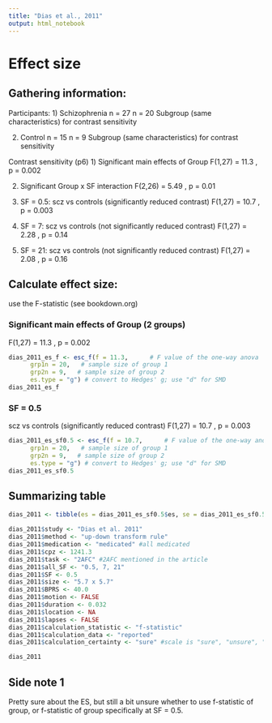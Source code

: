 ```yaml
---
title: "Dias et al., 2011"
output: html_notebook
---
```


# Effect size

## Gathering information:

Participants:
1) Schizophrenia n = 27
n = 20 Subgroup (same characteristics) for contrast sensitivity

2)  Control n = 15
n = 9 Subgroup (same characteristics) for contrast sensitivity


Contrast sensitivity (p6)
1) Significant main effects of Group
F(1,27) = 11.3 , p = 0.002

2)  Significant Group x SF interaction
F(2,26) = 5.49 , p = 0.01

3)  SF = 0.5: scz vs controls (significantly reduced contrast)
F(1,27) = 10.7 , p = 0.003

4)  SF = 7: scz vs controls (not significantly reduced contrast)
F(1,27) = 2.28 , p = 0.14

5)  SF = 21: scz vs controls (not significantly reduced contrast)
F(1,27) = 2.08 , p = 0.16


## Calculate effect size:
use the F-statistic (see bookdown.org)

### Significant main effects of Group (2 groups)
F(1,27) = 11.3 , p = 0.002
```r
dias_2011_es_f <- esc_f(f = 11.3,      # F value of the one-way anova
      grp1n = 20,   # sample size of group 1 
      grp2n = 9,   # sample size of group 2
      es.type = "g") # convert to Hedges' g; use "d" for SMD
dias_2011_es_f
```

### SF = 0.5
scz vs controls (significantly reduced contrast)
F(1,27) = 10.7 , p = 0.003
```r
dias_2011_es_sf0.5 <- esc_f(f = 10.7,      # F value of the one-way anova
      grp1n = 20,   # sample size of group 1 
      grp2n = 9,   # sample size of group 2
      es.type = "g") # convert to Hedges' g; use "d" for SMD
dias_2011_es_sf0.5
```


## Summarizing table

```r
dias_2011 <- tibble(es = dias_2011_es_sf0.5$es, se = dias_2011_es_sf0.5$se ) 

dias_2011$study <- "Dias et al. 2011"
dias_2011$method <- "up-down transform rule"  
dias_2011$medication <- "medicated" #all medicated
dias_2011$cpz <- 1241.3
dias_2011$task <- "2AFC" #2AFC mentioned in the article
dias_2011$all_SF <- "0.5, 7, 21"
dias_2011$SF <- 0.5
dias_2011$size <- "5.7 x 5.7" 
dias_2011$BPRS <- 40.0
dias_2011$motion <- FALSE 
dias_2011$duration <- 0.032 
dias_2011$location <- NA
dias_2011$lapses <- FALSE 
dias_2011$calculation_statistic <- "f-statistic"  
dias_2011$calculation_data <- "reported" 
dias_2011$calculation_certainty <- "sure" #scale is "sure", "unsure", "very unsure"

dias_2011
```

## Side note 1
Pretty sure about the ES, but still a bit unsure whether to use f-statistic of group, or f-statistic of group specifically at SF = 0.5.

